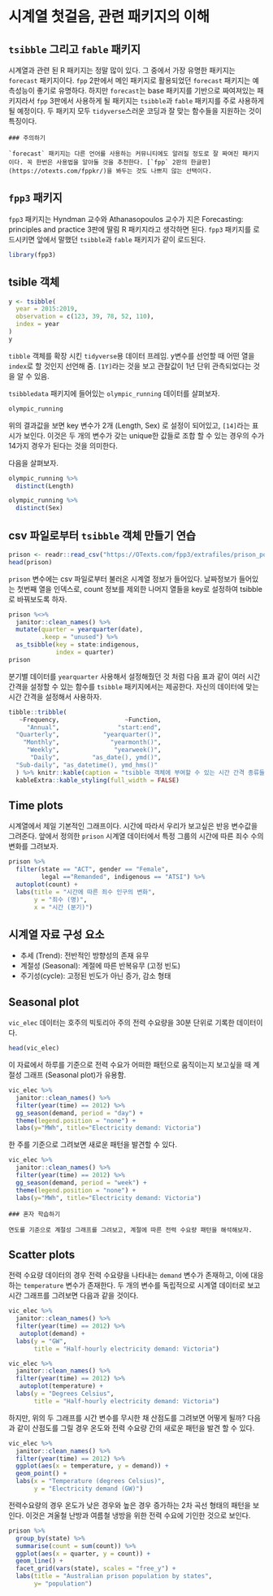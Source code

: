 # 시계열 첫걸음, 관련 패키지의 이해 {#intro}

## `tsibble` 그리고 `fable` 패키지

시계열과 관련 된 R 패키지는 정말 많이 있다. 그 중에서 가장 유명한 패키지는 `forecast` 패키지이다. `fpp` 2판에서 메인 패키지로 활용되었던 `forecast` 패키지는 예측성능이 좋기로 유명하다. 하지만 `forecast`는 base 패키지를 기반으로 짜여져있는 패키지라서 `fpp` 3판에서 사용하게 될 패키지는 `tsibble`과 `fable` 패키지를 주로 사용하게 될 예정이다. 두 패키지 모두 `tidyverse`스러운 코딩과 잘 맞는 함수들을 지원하는 것이 특징이다.

```block
### 주의하기

`forecast` 패키지는 다른 언어를 사용하는 커뮤니티에도 알려질 정도로 잘 짜여진 패키지이다. 꼭 한번은 사용법을 알아둘 것을 추천한다. [`fpp` 2판의 한글판](https://otexts.com/fppkr/)을 봐두는 것도 나쁘지 않는 선택이다.
```

## `fpp3` 패키지

`fpp3` 패키지는 Hyndman 교수와 Athanasopoulos 교수가 지은 Forecasting: principles and practice 3판에 딸림 R 패키지라고 생각하면 된다. `fpp3` 패키지를 로드시키면 앞에서 말했던 `tsibble`과 `fable` 패키지가 같이 로드된다.

```r
library(fpp3)
```

## tsible 객체

```r
y <- tsibble(
  year = 2015:2019,
  observation = c(123, 39, 78, 52, 110),
  index = year
)
y
```

`tibble` 객체를 확장 시킨 `tidyverse`용 데이터 프레임. y변수를 선언할 때 어떤 열을 `index`로 할 것인지 선언해 줌. `[1Y]`라는 것을 보고 관찰값이 1년 단위 관측되었다는 것을 알 수 있음.

`tsibbledata` 패키지에 들어있는 `olympic_running` 데이터를 살펴보자.

```r
olympic_running
```

위의 결과값을 보면 key 변수가 2개 (Length, Sex) 로 설정이 되어있고, `[14]`라는 표시가 보인다. 이것은 두 개의 변수가 갖는 unique한 값들로 조합 할 수 있는 경우의 수가 14가지 경우가 된다는 것을 의미한다.

다음을 살펴보자.

```r
olympic_running %>% 
  distinct(Length)

olympic_running %>% 
  distinct(Sex)
```

## csv 파일로부터 `tsibble` 객체 만들기 연습

```r
prison <- readr::read_csv("https://OTexts.com/fpp3/extrafiles/prison_population.csv")
head(prison)
```

`prison` 변수에는 csv 파일로부터 불러온 시계열 정보가 들어있다. 날짜정보가 들어있는 첫번째 열을 인덱스로, count 정보를 제외한 나머지 열들을 key로 설정하여 tsibble로 바꿔보도록 하자.

```r
prison %<>% 
  janitor::clean_names() %>% 
  mutate(quarter = yearquarter(date),
         .keep = "unused") %>% 
  as_tsibble(key = state:indigenous,
             index = quarter)
prison
```

분기별 데이터를 `yearquarter` 사용해서 설정해줬던 것 처럼 다음 표과 같이 여러 시간 간격을 설정할 수 있는 함수를 `tsibble` 패키지에서는 제공한다. 자신의 데이터에 맞는 시간 간격을 설정해서 사용하자.

```r
tibble::tribble(
   ~Frequency,                  ~Function,
     "Annual",                "start:end",
  "Quarterly",            "yearquarter()",
    "Monthly",              "yearmonth()",
     "Weekly",               "yearweek()",
      "Daily",         "as_date(), ymd()",
  "Sub-daily", "as_datetime(), ymd_hms()"
  ) %>% knitr::kable(caption = "tsibble 객체에 부여할 수 있는 시간 간격 종류들") %>%
  kableExtra::kable_styling(full_width = FALSE)
```



## Time plots

시계열에서 제일 기본적인 그래프이다. 시간에 따라서 우리가 보고싶은 반응 변수값을 그려준다. 앞에서 정의한 `prison` 시계열 데이터에서 특정 그룹의 시간에 따른 죄수 수의 변화를 그려보자.

```r
prison %>% 
  filter(state == "ACT", gender == "Female",
         legal =="Remanded", indigenous == "ATSI") %>% 
  autoplot(count) +
  labs(title = "시간에 따른 죄수 인구의 변화",
       y = "죄수 (명)",
       x = "시간 (분기)")
```

## 시계열 자료 구성 요소

* 추세 (Trend): 전반적인 방향성의 존재 유무
* 계절성 (Seasonal): 계절에 따른 반복유무 (고정 빈도)
* 주기성(cycle): 고정된 빈도가 아닌 증가, 감소 형태

## Seasonal plot

`vic_elec` 데이터는 호주의 빅토리아 주의 전력 수요량을 30분 단위로 기록한 데이터이다. 

```r
head(vic_elec)
```

이 자료에서 하루를 기준으로 전력 수요가 어떠한 패턴으로 움직이는지 보고싶을 때 계절성 그래프 (Seasonal plot)가 유용함.

```r
vic_elec %>% 
  janitor::clean_names() %>% 
  filter(year(time) == 2012) %>% 
  gg_season(demand, period = "day") +
  theme(legend.position = "none") +
  labs(y="MWh", title="Electricity demand: Victoria")
```

한 주를 기준으로 그려보면 새로운 패턴을 발견할 수 있다.

```r
vic_elec %>% 
  janitor::clean_names() %>% 
  filter(year(time) == 2012) %>% 
  gg_season(demand, period = "week") +
  theme(legend.position = "none") +
  labs(y="MWh", title="Electricity demand: Victoria")
```

```block
### 혼자 학습하기

연도를 기준으로 계절성 그래프를 그려보고, 계절에 따른 전력 수요량 패턴을 해석해보자.
```

## Scatter plots

전력 수요량 데이터의 경우 전력 수요량을 나타내는 `demand` 변수가 존재하고, 이에 대응하는 `temperature` 변수가 존재한다. 두 개의 변수를 독립적으로 시계열 데이터로 보고 시간 그래프를 그려보면 다음과 같을 것이다.

```r
vic_elec %>% 
  janitor::clean_names() %>% 
  filter(year(time) == 2012) %>% 
   autoplot(demand) +
  labs(y = "GW",
       title = "Half-hourly electricity demand: Victoria")
```


```r
vic_elec %>% 
  janitor::clean_names() %>% 
  filter(year(time) == 2012) %>% 
   autoplot(temperature) +
  labs(y = "Degrees Celsius",
       title = "Half-hourly electricity demand: Victoria")
```

하지만, 위의 두 그래프를 시간 변수를 무시한 채 산점도를 그려보면 어떻게 될까? 다음과 같이 산점도를 그릴 경우 온도와 전력 수요량 간의 새로운 패턴을 발견 할 수 있다.

```r
vic_elec %>% 
  janitor::clean_names() %>% 
  filter(year(time) == 2012) %>% 
  ggplot(aes(x = temperature, y = demand)) +
  geom_point() +
  labs(x = "Temperature (degrees Celsius)",
       y = "Electricity demand (GW)")
```

전력수요량의 경우 온도가 낮은 경우와 높은 경우 증가하는 2차 곡선 형태의 패턴을 보인다. 이것은 겨울철 난방과 여름철 냉방을 위한 전력 수요에 기인한 것으로 보인다.

```r
prison %>%
  group_by(state) %>%
  summarise(count = sum(count)) %>% 
  ggplot(aes(x = quarter, y = count)) +
  geom_line() +
  facet_grid(vars(state), scales = "free_y") +
  labs(title = "Australian prison population by states",
       y= "population")
```


